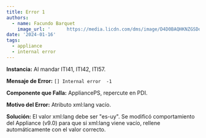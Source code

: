 ```yaml
---
title: Error 1
authors:
  - name: Facundo Barquet
    image_url: '      https://media.licdn.com/dms/image/D4D0BAQHKNZGSDdC7Jg/company-logo_200_200/0/1694532758329/salud_uy_logo?e=1713398400&v=beta&t=yfatnB73w8Eh8mNdKcWBeww-XC13waeT3tvksGtBrSY'
date: '2024-01-16'
tags:
  - appliance
  - internal error
---
```


**Instancia:** Al mandar ITI41, ITI42, ITI57.

**Mensaje de Error:** `[] Internal error  -1`

**Componente que Falla:** AppliancePS, repercute en PDI.

**Motivo del Error:** Atributo xml\:lang vacío.

**Solución:** El valor xml\:lang debe ser "es-uy". Se modificó comportamiento del Appliance (v9.0) para que si xml\:lang viene vacío, rellene automáticamente con el valor correcto.
